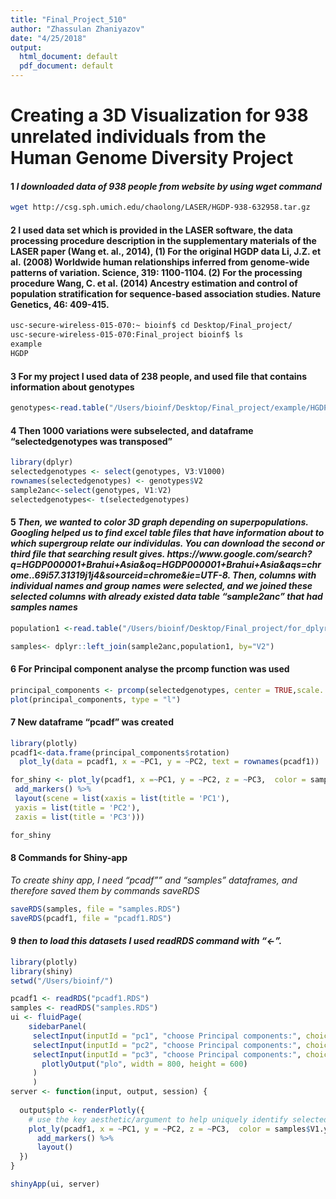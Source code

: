 ```yaml
---
title: "Final_Project_510"
author: "Zhassulan Zhaniyazov"
date: "4/25/2018"
output:
  html_document: default
  pdf_document: default
---
```


# **Creating a 3D Visualization for 938 unrelated individuals from the Human Genome Diversity Project**

#### **1** *I downloaded data of 938 people from website by using wget command*

```bash
wget http://csg.sph.umich.edu/chaolong/LASER/HGDP-938-632958.tar.gz
```

#### **2** I used data set which is provided in the LASER software, the data processing procedure description in the supplementary materials of the LASER paper (Wang et. al., 2014), (1) For the original HGDP data Li, J.Z. et al. (2008) Worldwide human relationships inferred from genome-wide patterns of variation. Science, 319: 1100-1104. (2) For the processing procedure Wang, C. et al. (2014) Ancestry estimation and control of population stratification for sequence-based association studies. Nature Genetics, 46: 409-415.

```bash
usc-secure-wireless-015-070:~ bioinf$ cd Desktop/Final_project/
usc-secure-wireless-015-070:Final_project bioinf$ ls
example
HGDP
```

#### **3** **For my project I used data of 238 people, and used file that contains information about genotypes**

```r
genotypes<-read.table("/Users/bioinf/Desktop/Final_project/example/HGDP_238_chr22.geno",sep="\t", header=FALSE)
```
#### **4** **Then 1000 variations were subselected, and dataframe "selectedgenotypes was transposed"**
```r
library(dplyr)
selectedgenotypes <- select(genotypes, V3:V1000)
rownames(selectedgenotypes) <- genotypes$V2
sample2anc<-select(genotypes, V1:V2)
selectedgenotypes<- t(selectedgenotypes)
```

#### **5** *Then, we wanted to color 3D graph depending on superpopulations. Googling helped us to find excel table files that have information about to which supergroup relate our individulas. You can download the second or third file that searching result gives. https://www.google.com/search?q=HGDP000001+Brahui+Asia&oq=HGDP000001+Brahui+Asia&aqs=chrome..69i57.31319j1j4&sourceid=chrome&ie=UTF-8. Then, columns with individual names and group names were selected, and we joined these selected columns with already existed data table "sample2anc" that had samples names* 
 
```r
population1 <-read.table("/Users/bioinf/Desktop/Final_project/for_dplyrnew.txt", sep="\t", header = FALSE)
```

```r
samples<- dplyr::left_join(sample2anc,population1, by="V2")
```

#### **6** **For Principal component analyse the prcomp function was used**
```r
principal_components <- prcomp(selectedgenotypes, center = TRUE,scale. = TRUE)
plot(principal_components, type = "l")
```
#### **7** **New dataframe "pcadf" was created**

```r
library(plotly)
pcadf1<-data.frame(principal_components$rotation)
  plot_ly(data = pcadf1, x = ~PC1, y = ~PC2, text = rownames(pcadf1))
```

```r
for_shiny <- plot_ly(pcadf1, x =~PC1, y = ~PC2, z = ~PC3,  color = samples$V1.y, colors = "Set1" ) %>%
 add_markers() %>%
 layout(scene = list(xaxis = list(title = 'PC1'),
 yaxis = list(title = 'PC2'),
 zaxis = list(title = 'PC3')))
```

```r
for_shiny
```
#### **8** **Commands for Shiny-app**
*To create shiny app, I need "pcadf"" and "samples" dataframes, and therefore saved them by commands saveRDS*
```r
saveRDS(samples, file = "samples.RDS")
saveRDS(pcadf1, file = "pcadf1.RDS")
```

#### **9** *then to load this datasets I used readRDS command with "<-".*

```r
library(plotly)
library(shiny)
setwd("/Users/bioinf/")

pcadf1 <- readRDS("pcadf1.RDS")
samples <- readRDS("samples.RDS")
ui <- fluidPage(
    sidebarPanel( 
     selectInput(inputId = "pc1", "choose Principal components:", choices = colnames(pcadf1)),
     selectInput(inputId = "pc2", "choose Principal components:", choices = colnames(pcadf1)),
     selectInput(inputId = "pc3", "choose Principal components:", choices = colnames(pcadf1)),
       plotlyOutput("plo", width = 800, height = 600)
     )
     )       
server <- function(input, output, session) {
  
  output$plo <- renderPlotly({
    # use the key aesthetic/argument to help uniquely identify selected observations
    plot_ly(pcadf1, x = ~PC1, y = ~PC2, z = ~PC3,  color = samples$V1.y, colors = "Set1" ) %>%
      add_markers() %>%
      layout()
  })
}

shinyApp(ui, server)
```

